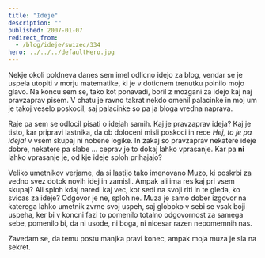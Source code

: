 ```yaml
---
title: "Ideje"
description: ""
published: 2007-01-07
redirect_from:
  - /blog/ideje/swizec/334
hero: ../../../defaultHero.jpg
---
```


Nekje okoli poldneva danes sem imel odlicno idejo za blog, vendar se je uspela utopiti v morju matematike, ki je v doticnem trenutku polnilo mojo glavo. Na koncu sem se, tako kot ponavadi, boril z mozgani za idejo kaj naj pravzaprav pisem. V chatu je ravno takrat nekdo omenil palacinke in moj um je takoj veselo poskocil, saj palacinke so pa ja bloga vredna naprava.

Raje pa sem se odlocil pisati o idejah samih. Kaj je pravzaprav ideja? Kaj je tisto, kar pripravi lastnika, da ob doloceni misli poskoci in rece _Hej, to je pa ideja!_ v vsem skupaj ni nobene logike. In zakaj so pravzaprav nekatere ideje dobre, nekatere pa slabe ... ceprav je to dokaj lahko vprasanje. Kar pa **ni** lahko vprasanje je, od kje ideje sploh prihajajo?

Veliko umetnikov verjame, da si lastijo tako imenovano Muzo, ki poskrbi za vedno svez dotok novih idej in zamisli. Ampak ali ima res kaj pri vsem skupaj? Ali sploh kdaj naredi kaj vec, kot sedi na svoji riti in te gleda, ko svicas za ideje? Odgovor je ne, sploh ne. Muza je samo dober izgovor na katerega lahko umetnik zvrne svoj uspeh, saj globoko v sebi se vsak boji uspeha, ker bi v koncni fazi to pomenilo totalno odgovornost za samega sebe, pomenilo bi, da ni usode, ni boga, ni nicesar razen nepomemnih nas.

Zavedam se, da temu postu manjka pravi konec, ampak moja muza je sla na sekret.
